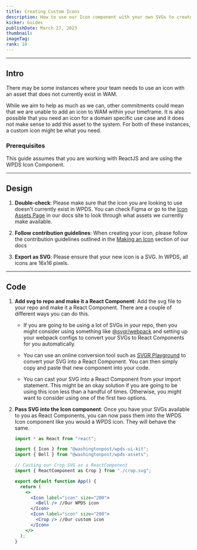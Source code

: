 ```yaml
---
title: Creating Custom Icons
description: How to use our Icon component with your own SVGs to create a custom Icon.
kicker: Guides
publishDate: March 27, 2023
thumbnail:
imageTag:
rank: 10
---
```


---

## Intro

There may be some instances where your team needs to use an icon with an asset that does not currently exist in WAM.

While we aim to help as much as we can, other commitments could mean that we are unable to add an icon to WAM within your timeframe.
It is also possible that you need an icon for a domain specific use case and it does not make sense to add this asset to the system.
For both of these instances, a custom icon might be what you need.

### Prerequisites

This guide assumes that you are working with ReactJS and are using the WPDS Icon Component.

---

## Design

1. **Double-check**: Please make sure that the icon you are looking to use doesn't currently exist in WPDS. You can check Figma or go to the [Icon Assets Page](https://build.washingtonpost.com/foundations/icons) in our docs site to look through what assets we currently make available.

2. **Follow contribution guidelines**: When creating your icon, please follow the contribution guidelines outlined in the [Making an Icon](https://build.washingtonpost.com/foundations/wam#Contributing) section of our docs

3. **Export as SVG**: Please ensure that your new icon is a SVG. In WPDS, all icons are 16x16 pixels.

---

## Code

1. **Add svg to repo and make it a React Component**: Add the svg file to your repo and make it a React Component. There are a couple of different ways you can do this.

   - If you are going to be using a lot of SVGs in your repo, then you might consider using something like [@svgr/webpack](https://react-svgr.com/docs/webpack/) and setting up your webpack configs to convert your SVGs to React Components for you automatically.

   - You can use an online conversion tool such as [SVGR Playground](https://react-svgr.com/playground/) to convert your SVG into a React Component. You can then simply copy and paste that new component into your code.

   - You can cast your SVG into a React Component from your import statement. This might be an okay solution if you are going to be using this icon less than a handful of times. Otherwise, you might want to consider using one of the first two options.

2. **Pass SVG into the Icon component**: Once you have your SVGs available to you as React Components, you can now pass them into the WPDS Icon component like you would a WPDS icon. They will behave the same.

   ```jsx
   import * as React from "react";

   import { Icon } from "@washingtonpost/wpds-ui-kit";
   import { Bell } from "@washingtonpost/wpds-assets";

   // Casting our Crop SVG as a ReactComponent
   import { ReactComponent as Crop } from "./crop.svg";

   export default function App() {
     return (
       <>
         <Icon label="icon" size="200">
           <Bell /> //Our WPDS icon
         </Icon>
         <Icon label="icon" size="200">
           <Crop /> //Our custom icon
         </Icon>
       </>
     );
   }
   ```
